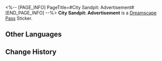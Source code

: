 <%-- [PAGE_INFO]
PageTitle=#City Sandpit: Advertisement#
[END_PAGE_INFO] --%>
{{Stub|Location information}}
{{Item Infobox
|id          = 223603
|image       = Dreamscape Pass Sticker City Sandpit- Advertisement.png
|type        = Dreamscape Pass Sticker
|type2       = Nobodys In the Big Dream Stickers
|invCategory = 
|rarity      = 4
|effect      = 
|description = Digital stickers that can be used to decorate the pages of the Dreamtour Handbook. They come in many different styles.
|source1     = [[Explore the miniature model and reach its highest point using the Bubble Pinball Machine]]
}}
{{Description|You can't imagine what a fortune this advertising space costs.}}
'''City Sandpit: Advertisement''' is a [[Dreamscape Pass]] Sticker.

==Other Languages==
{{Other Languages
|en   = City Sandpit: Advertisement
|zhs  = 城市沙盘：广告
|zht  = 城市沙盤：廣告
|ja   = 箱庭都市：広告
|ko   = 도시 모형판: 광고
|es   = Maqueta de la ciudad: Anuncios publicitarios
|fr   = Maquette de la ville&nbsp;: Publicité
|ru   = Диорама города: Реклама
|th   = เมืองแซนด์บ็อกซ์: โฆษณา
|vi   = Sa Bàn Thành Phố: Quảng Cáo
|de   = Sandmodell der Stadt: Werbung
|id   = Miniatur Kota: Iklan
|pt   = Maquete da Cidade: Publicidade
}}

==Change History==
{{Change History|2.1}}